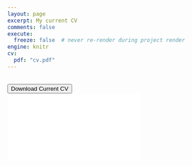```yaml
---
layout: page
excerpt: My current CV
comments: false
execute:
  freeze: false  # never re-render during project render
engine: knitr 
cv:
  pdf: "cv.pdf"
---
```



```{=html}

<br>
<div class="div-button">
  <a href="`r rmarkdown::metadata$cv$pdf`" target="_blank">
    <button class="button"><span id="cv-span"></span>Download Current CV</button>
  </a>
</div>

```


```{=html}

<div class="embed-container">
  <iframe src="`r rmarkdown::metadata$cv$pdf`#toolbar=0" style="border: 0.5px"></iframe>
</div>

</div>
```

